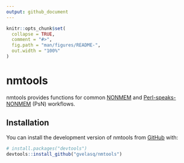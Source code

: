 ```yaml
---
output: github_document
---
```


<!-- README.md is generated from README.Rmd. Please edit that file -->

```r
knitr::opts_chunk$set(
  collapse = TRUE,
  comment = "#>",
  fig.path = "man/figures/README-",
  out.width = "100%"
)
```
# nmtools

nmtools provides functions for common [NONMEM](https://www.iconplc.com/innovation/nonmem/) and [Perl-speaks-NONMEM](https://uupharmacometrics.github.io/PsN/) (PsN) workflows.

## Installation

You can install the development version of nmtools from [GitHub](https://github.com/gvelasq/nmtools) with:

``` r
# install.packages("devtools")
devtools::install_github("gvelasq/nmtools")
```
